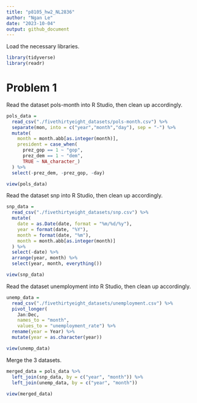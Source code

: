 ```yaml
---
title: "p8105_hw2_NL2836"
author: "Ngan Le"
date: "2023-10-04"
output: github_document
---
```


Load the necessary libraries. 

```r
library(tidyverse)
library(readr)
```

# Problem 1 

Read the dataset pols-month into R Studio, then clean up accordingly.

```r
pols_data = 
  read_csv("./fivethirtyeight_datasets/pols-month.csv") %>% 
  separate(mon, into = c("year","month","day"), sep = "-") %>%
  mutate(
    month = month.abb[as.integer(month)],
    president = case_when(
      prez_gop == 1 ~ "gop",
      prez_dem == 1 ~ "dem",
      TRUE ~ NA_character_)
  ) %>% 
  select(-prez_dem, -prez_gop, -day)

view(pols_data)
```

Read the dataset snp into R Studio, then clean up accordingly.

```r
snp_data = 
  read_csv("./fivethirtyeight_datasets/snp.csv") %>% 
  mutate(
    date = as.Date(date, format = "%m/%d/%y"),
    year = format(date, "%Y"),
    month = format(date, "%m"),
    month = month.abb[as.integer(month)]
  ) %>%
  select(-date) %>%
  arrange(year, month) %>% 
  select(year, month, everything())

view(snp_data)
```

Read the dataset unemployment into R Studio, then clean up accordingly.

```r
unemp_data = 
  read_csv("./fivethirtyeight_datasets/unemployment.csv") %>% 
  pivot_longer(
    Jan:Dec,
    names_to = "month",
    values_to = "unemployment_rate") %>% 
  rename(year = Year) %>% 
  mutate(year = as.character(year))

view(unemp_data)
```

Merge the 3 datasets.

```r
merged_data = pols_data %>% 
  left_join(snp_data, by = c("year", "month")) %>% 
  left_join(unemp_data, by = c("year", "month"))
  
view(merged_data)
```





